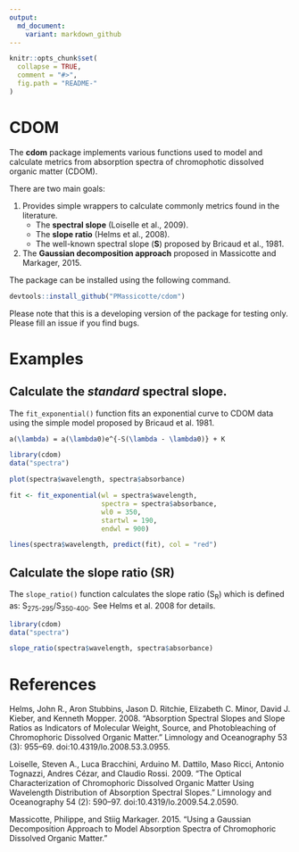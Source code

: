 ```yaml
---
output:
  md_document:
    variant: markdown_github
---
```


```r
knitr::opts_chunk$set(
  collapse = TRUE,
  comment = "#>",
  fig.path = "README-"
)
```

# CDOM

The **cdom** package implements various functions used to model and calculate metrics from absorption spectra of chromophotic dissolved organic matter (CDOM). 

There are two main goals:

1. Provides simple wrappers to calculate commonly metrics found in the literature.
    + The **spectral slope** (Loiselle et al., 2009).
    + The **slope ratio** (Helms et al., 2008).
    + The well-known spectral slope (**S**) proposed by Bricaud et al., 1981.

2. The **Gaussian decomposition approach** proposed in Massicotte and Markager, 2015.

The package can be installed using the following command.

```r
devtools::install_github("PMassicotte/cdom")
```


Please note that this is a developing version of the package for testing only. Please fill an issue if you find bugs.

# Examples

## Calculate the *standard* spectral slope.

The `fit_exponential()` function fits an exponential curve to CDOM data using the simple model proposed by Bricaud et al. 1981.

```tex
a(\lambda) = a(\lambda0)e^{-S(\lambda - \lambda0)} + K
```

```r

library(cdom)
data("spectra")

plot(spectra$wavelength, spectra$absorbance)

fit <- fit_exponential(wl = spectra$wavelength,
                       spectra = spectra$absorbance,
                       wl0 = 350,
                       startwl = 190,
                       endwl = 900)

lines(spectra$wavelength, predict(fit), col = "red")
```

## Calculate the slope ratio (SR)

The `slope_ratio()` function calculates the slope ratio (S<sub>R</sub>) which is defined as: S<sub>275-295</sub>/S<sub>350-400</sub>. See Helms et al. 2008 for details.

```r
library(cdom)
data("spectra")

slope_ratio(spectra$wavelength, spectra$absorbance)
```

# References

Helms, John R., Aron Stubbins, Jason D. Ritchie, Elizabeth C. Minor, David J. Kieber, and Kenneth Mopper. 2008. “Absorption Spectral Slopes and Slope Ratios as Indicators of Molecular Weight, Source, and Photobleaching of Chromophoric Dissolved Organic Matter.” Limnology and Oceanography 53 (3): 955–69. doi:10.4319/lo.2008.53.3.0955.

Loiselle, Steven A., Luca Bracchini, Arduino M. Dattilo, Maso Ricci, Antonio Tognazzi, Andres Cézar, and Claudio Rossi. 2009. “The Optical Characterization of Chromophoric Dissolved Organic Matter Using Wavelength Distribution of Absorption Spectral Slopes.” Limnology and Oceanography 54 (2): 590–97. doi:10.4319/lo.2009.54.2.0590.

Massicotte, Philippe, and Stiig Markager. 2015. “Using a Gaussian Decomposition Approach to Model Absorption Spectra of Chromophoric Dissolved Organic Matter.”
